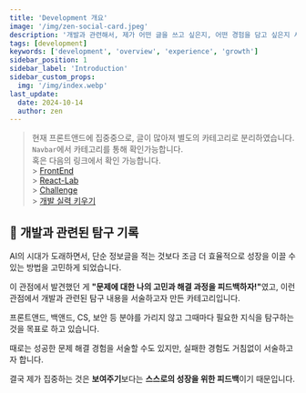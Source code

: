 ```yaml
---
title: 'Development 개요'
image: '/img/zen-social-card.jpeg'
description: '개발과 관련해서, 제가 어떤 글을 쓰고 싶은지, 어떤 경험을 담고 싶은지 서술한 글입니다. 단순 기술적 서술일 수 있지만, 주로 문제 해결의 관점에서 담고자 했습니다.'
tags: [development]
keywords: ['development', 'overview', 'experience', 'growth']
sidebar_position: 1
sidebar_label: 'Introduction'
sidebar_custom_props:
  img: '/img/index.webp'
last_update:
  date: 2024-10-14
  author: zen
---
```


> 현재 프론트앤드에 집중중으로, 글이 많아져 별도의 카테고리로 분리하였습니다. <br/> `Navbar`에서 카테고리를 통해 확인가능합니다. <br/>
> 혹은 다음의 링크에서 확인 가능합니다.<br/> > [FrontEnd](http://localhost:3000/frontEnd) <br/> > [React-Lab](http://localhost:3000/react-lab)<br/> > [Challenge](http://localhost:3000/challenge) <br/> > [개발 실력 키우기](http://localhost:3000/skills)<br/>

## 🔬 개발과 관련된 탐구 기록

AI의 시대가 도래하면서, 단순 정보글을 적는 것보다 조금 더 효율적으로 성장을 이끌 수 있는 방법을 고민하게 되었습니다.

이 관점에서 발견했던 게 <strong>"문제에 대한 나의 고민과 해결 과정을 피드백하자!"</strong>였고, 이런 관점에서 개발과 관련된 탐구 내용을 서술하고자 만든 카테고리입니다.

프론트앤드, 백앤드, CS, 보안 등 분야를 가리지 않고 그때마다 필요한 지식을 탐구하는 것을 목표로 하고 있습니다.

때로는 성공한 문제 해결 경험을 서술할 수도 있지만, 실패한 경험도 거침없이 서술하고자 합니다.

결국 제가 집중하는 것은 <strong>보여주기</strong>보다는 <strong>스스로의 성장을 위한 피드백</strong>이기 때문입니다.
